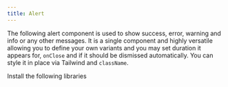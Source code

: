 ```yaml
---
title: Alert
---
```


The following alert component is used to show success, error, warning and info or any other messages. It is a single component and highly versatile allowing you to define your own variants and you may set duration it appears for, `onClose` and if it should be dismissed automatically. You can style it in place via Tailwind and `className`.




<Tabs>
  <TabItem label="Libraries Installation">
    Install the following libraries
    <Code code={`npm install framer-motion lucide-react`} lang="shell" />
  </TabItem>
  <TabItem label="Usage"><Code code={alertApp} lang="jsx" title="App.jsx" /></TabItem>
  <TabItem label="Component"><Code code={alert} lang="jsx" title="alert.jsx" /></TabItem>
</Tabs>